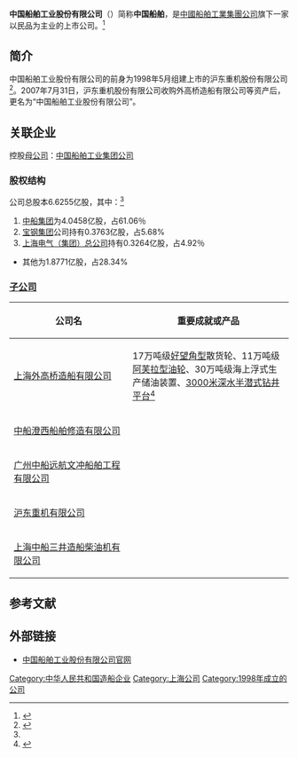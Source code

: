 {{Otheruses|subject=中国船舶工业股份有限公司|other=其控股公司|中国船舶工业集团公司}}
{{Infobox Company 
|company_name = 中国船舶工业股份有限公司
|company_logo = <!-- 注释出：[[File:cssc.gif|File:cssc.gif]] -->
|company_type = [[股份有限公司|股份有限公司]]  
|company_slogan =  
|foundation = 1998年 
|location = [[中国|中国]][[上海|上海]] 
|key_people = [[胡问鸣|胡问鸣]]（[[董事长|董事长]]） 
|industry = [[造船|造船]]
|sales =  
|profit =  
|revenue = 
|asset =  
|market_value = 
|num_employees =  
|products =
|parent = [[中国船舶工业集团公司|中国船舶工业集团公司]]
|homepage = [http://csscholdings.cssc.net.cn/ 中国船舶工业股份有限公司]
}}
'''中国船舶工业股份有限公司'''（{{SSE|600150}}）简称'''中国船舶'''，是[[中國船舶工業集團公司|中國船舶工業集團公司]]旗下一家以民品为主业的上市公司。<ref name="简介">{{Cite web| url =http://www.csscholdings.com/s/1/t/1/p/1/c/12/d/18/list.jspy| title =公司简介| work =| publisher =中国船舶工业股份有限公司| date =| accessdate =2012-10-17| deadurl =yes| archiveurl =https://web.archive.org/web/20110408172112/http://www.csscholdings.com/s/1/t/1/p/1/c/12/d/18/list.jspy| archivedate =2011-04-08}}</ref>

==简介==
中国船舶工业股份有限公司的前身为1998年5月组建上市的沪东重机股份有限公司<ref>{{Cite web |url=http://finance.ifeng.com/stock/zqyw/20101114/2879903.shtml |title=“中投二号”启航在即 央企整合再下“征兵令” |accessdate=2014-02-03 |archive-date=2014-02-01 |archive-url=https://web.archive.org/web/20140201210938/http://finance.ifeng.com/stock/zqyw/20101114/2879903.shtml |dead-url=no }}</ref>。2007年7月31日，沪东重机股份有限公司收购外高桥造船有限公司等资产后，更名为“中国船舶工业股份有限公司”。

== 关联企业 ==
控股[[母公司|母公司]]：[[中国船舶工业集团公司|中国船舶工业集团公司]]

=== 股权结构 ===
公司总股本6.6255亿股，其中：<ref name="简介" />
# [[中船集团|中船集团]]为4.0458亿股，占61.06％
# [[宝钢集团|宝钢集团]]公司持有0.3763亿股，占5.68%
# [[上海电气|上海电气（集团）总公司]]持有0.3264亿股，占4.92％
* 其他为1.8771亿股，占28.34%

=== [[子公司|子公司]] ===
{| class="wikitable"
! scope="col" width="250px" | 公司名
! scope="col" width="340px" | 重要成就或产品
|-
| [[上海外高桥造船有限公司|上海外高桥造船有限公司]] || 17万吨级[[好望角型|好望角型]]散货轮、11万吨级[[阿芙拉型|阿芙拉型]][[油轮|油轮]]、30万吨级海上浮式生产储油装置、[[海洋石油981|3000米深水半潜式钻井平台]]<ref>{{cite web |url = http://www.chinasws.com/component_general_situation/index.php?typeid=1 |title = 上海外高桥造船有限公司 |publisher = 上海外高桥造船有限公司 |date = 2009-03-02 |accessdate = 2012-05-13 |archive-date = 2012-01-12 |archive-url = https://web.archive.org/web/20120112020023/http://www.chinasws.com/component_general_situation/index.php?typeid=1 |dead-url = no }}</ref>
|-
| [[中船澄西船舶修造有限公司|中船澄西船舶修造有限公司]] || 
|-
| [[广州中船远航文冲船舶工程有限公司|广州中船远航文冲船舶工程有限公司]] || 
|-
| [[沪东重机有限公司|沪东重机有限公司]] || 
|-
| [[上海中船三井造船柴油机有限公司|上海中船三井造船柴油机有限公司]] || 
|}

== 参考文献 ==
{{Reflist}}

== 外部链接 ==
*[http://csscholdings.cssc.net.cn/ 中国船舶工业股份有限公司官网]{{Wayback|url=http://csscholdings.cssc.net.cn/ |date=20140105202140 }}
{{中国十二大军工集团}}
[[Category:中华人民共和国造船企业|Category:中华人民共和国造船企业]]
[[Category:上海公司|Category:上海公司]]
[[Category:1998年成立的公司|Category:1998年成立的公司]]
